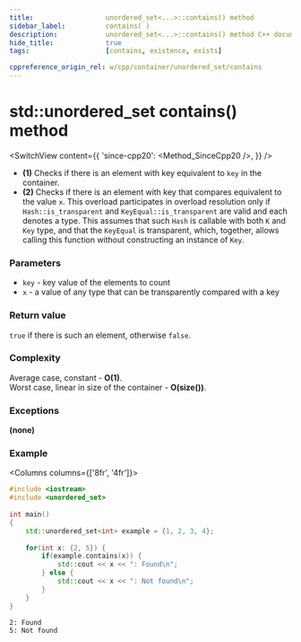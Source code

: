 ```yaml
---
title:					unordered_set<...>::contains() method
sidebar_label:			contains( )
description:			unordered_set<...>::contains() method C++ documentation
hide_title:				true
tags:					[contains, existence, exists]

cppreference_origin_rel: w/cpp/container/unordered_set/contains
---
```



<!----------------- Codes ---------------------->

<!-- contains() -->

# std::unordered_set contains() method

<SwitchView content={{
    'since-cpp20': <Method_SinceCpp20 />,
    }} />

 - **(1)** Checks if there is an element with key equivalent to `key` in the container.
 - **(2)** Checks if there is an element with key that compares equivalent to the value `x`.
    This overload participates in overload resolution only if `Hash::is_transparent` and `KeyEqual::is_transparent` are valid and each denotes a type.
    This assumes that such `Hash` is callable with both `K` and `Key` type, and that the `KeyEqual` is transparent, which, together, allows calling this function without constructing an instance of `Key`.

### Parameters

 - `key` - key value of the elements to count
 - `x` - a value of any type that can be transparently compared with a key

### Return value

`true` if there is such an element, otherwise `false`.

### Complexity

Average case, constant - **O(1)**.  
Worst case, linear in size of the container - **O(size())**.

### Exceptions

**(none)**

### Example

<Columns columns={['8fr', '4fr']}>
<div>

```cpp title='Main.cpp' showLineNumbers
#include <iostream>
#include <unordered_set>
 
int main()
{
    std::unordered_set<int> example = {1, 2, 3, 4};
 
    for(int x: {2, 5}) {
        if(example.contains(x)) {
            std::cout << x << ": Found\n";
        } else {
            std::cout << x << ": Not found\n";
        }
    }
}
```

</div>
<div>

```plaintext title="Output"
2: Found
5: Not found
```

</div>
</Columns>
